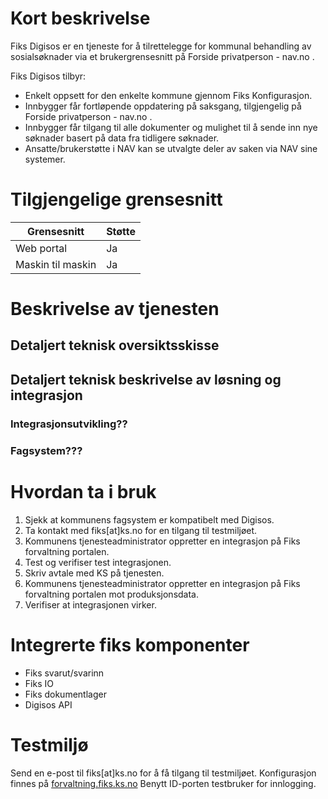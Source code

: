 # Kort beskrivelse
Fiks Digisos er en tjeneste for å tilrettelegge for kommunal behandling av sosialsøknader via et brukergrensesnitt på Forside privatperson - nav.no . 

Fiks Digisos tilbyr: 
- Enkelt oppsett for den enkelte kommune gjennom Fiks Konfigurasjon. 
- Innbygger får fortløpende oppdatering på saksgang, tilgjengelig på Forside privatperson - nav.no . 
- Innbygger får tilgang til alle dokumenter og mulighet til å sende inn nye søknader basert på data fra tidligere søknader. 
- Ansatte/brukerstøtte i NAV kan se utvalgte deler av saken via NAV sine systemer. 
 

# Tilgjengelige grensesnitt
|**Grensesnitt**|**Støtte**|
|---------------|----------|
| Web portal | Ja |
| Maskin til maskin | Ja |

# Beskrivelse av tjenesten

## Detaljert teknisk oversiktsskisse

## Detaljert teknisk beskrivelse av løsning og integrasjon

### Integrasjonsutvikling??

### Fagsystem???

# Hvordan ta i bruk
1. Sjekk at kommunens fagsystem er kompatibelt med Digisos. 
2. Ta kontakt med fiks[at]ks.no for en tilgang til testmiljøet. 
3. Kommunens tjenesteadministrator oppretter en integrasjon på Fiks forvaltning portalen. 
4. Test og verifiser test integrasjonen. 
5. Skriv avtale med KS på tjenesten. 
6. Kommunens tjenesteadministrator oppretter en integrasjon på Fiks forvaltning portalen mot produksjonsdata. 
7. Verifiser at integrasjonen virker. 

# Integrerte fiks komponenter
- Fiks svarut/svarinn
- Fiks IO
- Fiks dokumentlager
- Digisos API

# Testmiljø
Send en e-post til fiks[at]ks.no for å få tilgang til testmiljøet.
Konfigurasjon finnes på [forvaltning.fiks.ks.no](https://forvaltning.fiks.test.ks.no) Benytt ID-porten testbruker for innlogging.
